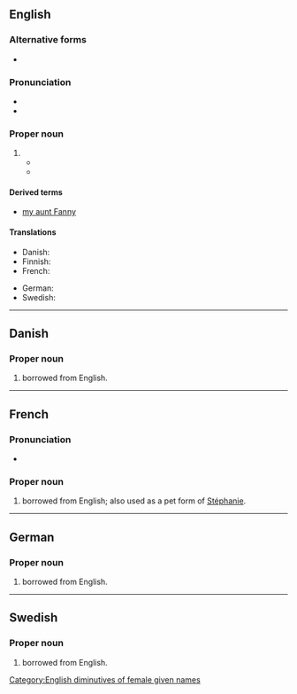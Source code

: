 {{also|fanny|Fanný}}
==English==

===Alternative forms===
* {{l|en|Fannie}}

===Pronunciation===
* {{IPA|en|/ˈfæni/}}
* {{rhymes|en|æni}}

===Proper noun===
{{en-proper noun}}

# {{non-gloss definition|A [[diminutive]] of [[Frances]], also used as a female [[given name]].}}
#* {{quote-book|en|year=1883|author=[[w:Wilkie Collins|Wilkie Collins]]|title=Heart and Science|publisher=Chatto and Windus|page=227|passage="My name is Frances. Don't call me '''Fanny'''!" "Why not?" "Because it's too absurd to be endured! What does the mere sound of '''Fanny''' suggest? A flirting dancing creature - plump and fair, and playful and pretty!"}}
#* {{quote-book
|en
|year=1967
|first=Barbara
|last=Sleigh
|authorlink=Barbara Sleigh
|title={{w|Jessamy}}
|edition=1993
|location=Sevenoaks, Kent
|publisher=Bloomsbury
|isbn=0 340 19547 9
|page=48
|url=
|passage=They listened to the sound of '''Fanny’s''' retreating footsteps. ‘Well, well!’ said Marcus. ‘Oh, take no notice Jess. You know what our Frances Maud is like! It’s nothing to cry about!’ To her humiliation Jessamy found there were tears trickling down her cheeks. ‘Always getting worked up about something, '''Fanny''' is.’<br />– page 105:<br />As she did so '''Fanny''' put down her book , stood up and stretched her arms, and at once Jessamy noticed a difference. It was the same '''Fanny''' but not the '''Fanny''' who climbed trees and tore her frock playing in the garden. It was as though a young lady film had settled over her, neatening her unruly hair, which was tied back with a large black bow, and primly composing her small mouth.
}}

====Derived terms====
* [[my aunt Fanny]]

====Translations====
{{trans-top|female given name}}
* Danish: {{t|da|Fanny}}
* Finnish: {{t+|fi|Fanni}}
* French: {{t+|fr|Fanny}}
{{trans-mid}}
* German: {{t|de|Fanny}}
* Swedish: {{t+|sv|Fanny}}
{{trans-bottom}}

[[Category:English diminutives of female given names]]

----

==Danish==

===Proper noun===
{{head|da|proper noun}}

# {{given name|da|female}} borrowed from English.

----

==French==

===Pronunciation===
* {{fr-IPA}}

===Proper noun===
{{fr-proper noun}}

# {{given name|fr|female}} borrowed from English; also used as a pet form of [[Stéphanie]].

----

==German==

===Proper noun===
{{head|de|proper noun}}

# {{given name|de|female}} borrowed from English.

----

==Swedish==

===Proper noun===
{{sv-proper noun|c}}

# {{given name|sv|female}} borrowed from English.